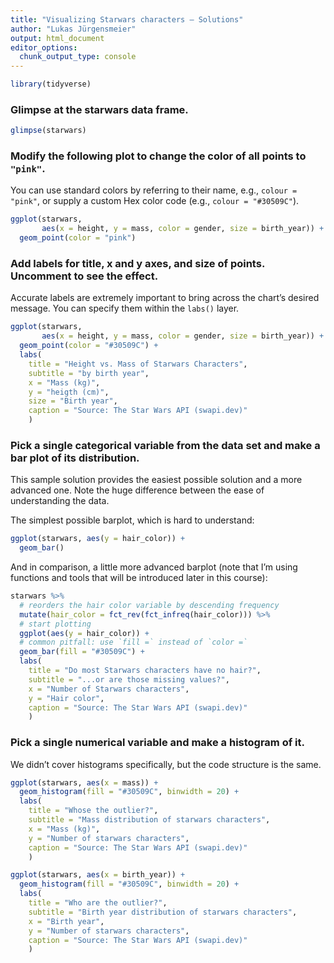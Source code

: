 ```yaml
---
title: "Visualizing Starwars characters — Solutions"
author: "Lukas Jürgensmeier"
output: html_document
editor_options: 
  chunk_output_type: console
---
```


```r
library(tidyverse)
```

### Glimpse at the starwars data frame.

```r
glimpse(starwars)
```

### Modify the following plot to change the color of all points to `"pink"`.

You can use standard colors by referring to their name, e.g., `colour = "pink"`, or supply a custom Hex color code (e.g., `colour = "#30509C"`).

```r
ggplot(starwars, 
       aes(x = height, y = mass, color = gender, size = birth_year)) +
  geom_point(color = "pink")
```

### Add labels for title, x and y axes, and size of points. Uncomment to see the effect.

Accurate labels are extremely important to bring across the chart's desired message.
You can specify them within the `labs()` layer.

```r
ggplot(starwars, 
       aes(x = height, y = mass, color = gender, size = birth_year)) +
  geom_point(color = "#30509C") +
  labs(
    title = "Height vs. Mass of Starwars Characters",
    subtitle = "by birth year",
    x = "Mass (kg)",
    y = "heigth (cm)",
    size = "Birth year",
    caption = "Source: The Star Wars API (swapi.dev)"
    )
```

### Pick a single categorical variable from the data set and make a bar plot of its distribution.

This sample solution provides the easiest possible solution and a more advanced one.
Note the huge difference between the ease of understanding the data.

The simplest possible barplot, which is hard to understand:

```r
ggplot(starwars, aes(y = hair_color)) +
  geom_bar()
```

And in comparison, a little more advanced barplot (note that I'm using functions and tools that will be introduced later in this course):

```r
starwars %>% 
  # reorders the hair color variable by descending frequency
  mutate(hair_color = fct_rev(fct_infreq(hair_color))) %>% 
  # start plotting
  ggplot(aes(y = hair_color)) +
  # common pitfall: use `fill =` instead of `color =`
  geom_bar(fill = "#30509C") +
  labs(
    title = "Do most Starwars characters have no hair?",
    subtitle = "...or are those missing values?",
    x = "Number of Starwars characters",
    y = "Hair color",
    caption = "Source: The Star Wars API (swapi.dev)"
    )
```

### Pick a single numerical variable and make a histogram of it.

We didn't cover histograms specifically, but the code structure is the same.

```r
ggplot(starwars, aes(x = mass)) +
  geom_histogram(fill = "#30509C", binwidth = 20) +
  labs(
    title = "Whose the outlier?",
    subtitle = "Mass distribution of starwars characters",
    x = "Mass (kg)",
    y = "Number of starwars characters",
    caption = "Source: The Star Wars API (swapi.dev)"
    )

ggplot(starwars, aes(x = birth_year)) +
  geom_histogram(fill = "#30509C", binwidth = 20) +
  labs(
    title = "Who are the outlier?",
    subtitle = "Birth year distribution of starwars characters",
    x = "Birth year",
    y = "Number of starwars characters",
    caption = "Source: The Star Wars API (swapi.dev)"
    )
```
